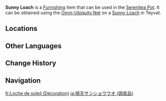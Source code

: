 {{About|the furnishing|the wildlife|Sunny Loach}}
{{Furnishing Infobox
|title          = Sunny Loach
|id             = 369137
|image          = Item Sunny Loach (Furnishing).png
|category       = Animal
|subcategory    = Outdoor Creature
|quality        = 3
|adeptal_energy = 100
|load           = 350
|reduced_load   = 350
|description    = The legendary freshwater amphibian that can spit out pearls. They are found mostly where the water is clear and the reeds grow long.<br>They are the color of a lovely, clear day, and meeting one might mean that you might have a lucky day as well.<br>They will combine elements that can neither be absorbed nor digested, gravel and ores within their bodies to create sparkling, shining pearls, and will spit them out when threatened to confuse and distract predators.<br>Some playful Sunny Loaches are said to toss their pearls down hillsides to mess with the less friendly crabs in the diverse landscape of the Realm Within.
|source1        = Omni-Ubiquity Net
}}
'''Sunny Loach''' is a [[Furnishing]] item that can be used in the [[Serenitea Pot]]. It can be obtained using the [[Omni-Ubiquity Net]] on a [[Sunny Loach]] in Teyvat.

==Locations==
{{Transclude|Sunny Loach|Locations}}

==Other Languages==
{{Other Languages
|Transclude=Sunny Loach
}}

==Change History==
{{Change History|2.3}}

==Navigation==
{{Furnishing Navbox/Living|Animal}}

[[fr:Loche de soleil (Décoration)]]
[[ja:晴天サンショウウオ (調度品)]]